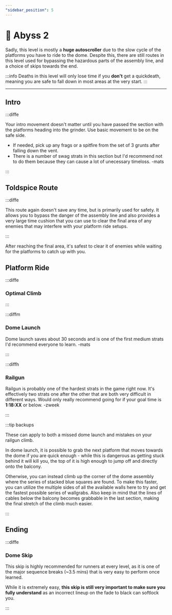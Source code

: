 ```yaml
---
"sidebar_position": 5
---
```



# 🐌 Abyss 2

Sadly, this level is mostly a **huge autoscroller** due to the slow cycle of the platforms you have to ride to the dome. Despite this, there are still routes in this level used for bypassing the hazardous parts of the assembly line, and a choice of skips towards the end.

:::info 
Deaths in this level will only lose time if you **don't** get a quickdeath, meaning you are safe to fall down in most areas at the very start.
:::

---

## Intro

:::diffe

Your intro movement doesn't matter until you have passed the section with the platforms heading into the grinder. Use basic movement to be on the safe side.

<YouTube youTubeId="vngsLWxwGPI"/>

- If needed, pick up any frags or a spitfire from the set of 3 grunts after falling down the vent.
- There is a number of swag strats in this section but I'd recommend not to do them because they can cause a lot of unecessary timeloss. -mats

:::


## Toldspice Route

:::diffe

This route again doesn't save any time, but is primarily used for safety. It allows you to bypass the danger of the assembly line and also provides a very large time cushion that you can use to clear the final area of any enemies that may interfere with your platform ride setups.

<YouTube youTubeId="0QFwhNnM7yo"/>

:::

After reaching the final area, it's safest to clear it of enemies while waiting for the platforms to catch up with you. 


## Platform Ride

:::diffe

### Optimal Climb

:::

:::diffm

### Dome Launch

<YouTube youTubeId="xvjp5qhCAfg"/>

Dome launch saves about 30 seconds and is one of the first medium strats I'd recommend everyone to learn. -mats

:::



:::diffh

### Railgun
<YouTube youTubeId="ygx51yfHxbE" />

Railgun is probably one of the hardest strats in the game right now. It's effectively two strats one after the other that are both very difficult in different ways. Would only really recommend going for if your goal time is **1:18:XX** or below.
-zweek

:::


:::tip backups

These can apply to both a missed dome launch and mistakes on your railgun climb.

In dome launch, it is possible to grab the next platform that moves towards the dome if you are quick enough - while this is dangerous as getting stuck behind it will kill you, the top of it is high enough to jump off and directly onto the balcony.

Otherwise, you can instead climb up the corner of the dome assembly where the series of stacked blue squares are found. To make this faster, you can utilize the multiple sides of all the available walls here to try and get the fastest possible series of wallgrabs. Also keep in mind that the lines of cables below the balcony becomes grabbable in the last section, making the final stretch of the climb much easier.

:::


## Ending


:::diffe

### Dome Skip
This skip is highly recommended for runners at every level, as it is one of the major sequence breaks (~3.5 mins) that is very easy to perform once learned.

While it is extremely easy, **this skip is still very important to make sure you fully understand** as an incorrect lineup on the fade to black can softlock you.

<YouTube youTubeId="aXcW2WQ4300"/>

:::